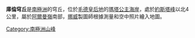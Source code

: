 {{coord|72|4|S|2|44|W|source:GNIS|display=title}}
{{Unreferenced|time=2014-06-24T08:47:41+00:00}}
'''庫倫穹丘'''是[[南極洲|南極洲]]的穹丘，位於[[毛德皇后地|毛德皇后地]]的[[瑪塔公主海岸|瑪塔公主海岸]]，處於[[約斯塔峰|約斯塔峰]]以北4公里，屬於[[阿爾曼嶺|阿爾曼嶺]]南部，[[挪威|挪威]]製圖師根據測量和空中照片繪入地圖。

{{Antarctica-geo-stub}}
[[Category:南極洲山峰|Category:南極洲山峰]]